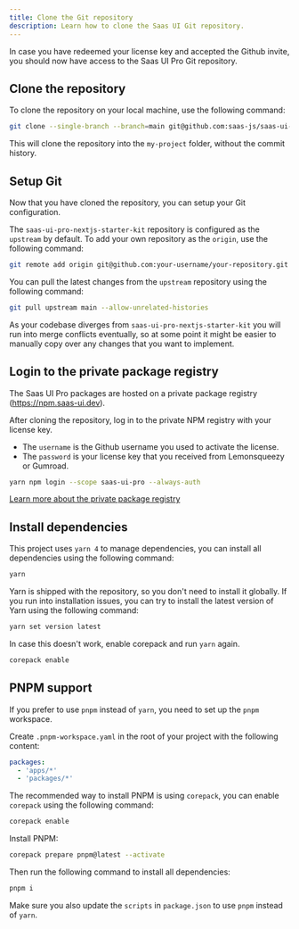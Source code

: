 ```yaml
---
title: Clone the Git repository
description: Learn how to clone the Saas UI Git repository.
---
```


In case you have redeemed your license key and accepted the Github invite, you should now have access to the Saas UI Pro Git repository.

## Clone the repository

To clone the repository on your local machine, use the following command:

```bash
git clone --single-branch --branch=main git@github.com:saas-js/saas-ui-pro-nextjs-starter-kit.git my-project
```

This will clone the repository into the `my-project` folder, without the commit history.

## Setup Git

Now that you have cloned the repository, you can setup your Git configuration.

The `saas-ui-pro-nextjs-starter-kit` repository is configured as the `upstream` by default.
To add your own repository as the `origin`, use the following command:

```bash
git remote add origin git@github.com:your-username/your-repository.git
```

You can pull the latest changes from the `upstream` repository using the following command:

```bash
git pull upstream main --allow-unrelated-histories
```

As your codebase diverges from `saas-ui-pro-nextjs-starter-kit` you will run into merge conflicts eventually,
so at some point it might be easier to manually copy over any changes that you want to implement.

## Login to the private package registry

The Saas UI Pro packages are hosted on a private package registry (https://npm.saas-ui.dev).

After cloning the repository, log in to the private NPM registry with your license key.

- The `username` is the Github username you used to activate the license.
- The `password` is your license key that you received from Lemonsqueezy or Gumroad.

```bash
yarn npm login --scope saas-ui-pro --always-auth
```

[Learn more about the private package registry](/docs/pro/installation/private-npm/overview)

## Install dependencies

This project uses `yarn 4` to manage dependencies, you can install all dependencies using the following command:

```bash
yarn
```

Yarn is shipped with the repository, so you don't need to install it globally.
If you run into installation issues, you can try to install the latest version of Yarn using the following command:

```bash
yarn set version latest
```

In case this doesn't work, enable corepack and run `yarn` again.

```bash
corepack enable
```

## PNPM support

If you prefer to use `pnpm` instead of `yarn`, you need to set up the `pnpm` workspace.

Create `.pnpm-workspace.yaml` in the root of your project with the following content:

```yaml
packages:
  - 'apps/*'
  - 'packages/*'
```

The recommended way to install PNPM is using `corepack`, you can enable `corepack` using the following command:

```bash
corepack enable
```

Install PNPM:

```bash
corepack prepare pnpm@latest --activate
```

Then run the following command to install all dependencies:

```bash
pnpm i
```

Make sure you also update the `scripts` in `package.json` to use `pnpm` instead of `yarn`.
